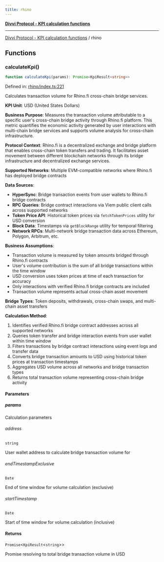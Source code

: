 ```yaml
---
title: rhino
---
```

[**Divvi Protocol - KPI calculation functions**](./README)

---

[Divvi Protocol - KPI calculation functions](./README) / rhino
## Functions

### calculateKpi()

```ts
function calculateKpi(params): Promise<KpiResult<string>>
```

Defined in: [rhino/index.ts:221](https://github.com/divvi-xyz/divvi-protocol/blob/main/scripts/calculateKpi/protocols/rhino/index.ts#L221)

Calculates transaction volume for Rhino.fi cross-chain bridge services.

**KPI Unit**: USD (United States Dollars)

**Business Purpose**: Measures the transaction volume attributable to a specific user's cross-chain
bridge activity through Rhino.fi platform. This metric quantifies the economic activity generated by user
interactions with multi-chain bridge services and supports volume analysis for cross-chain infrastructure.

**Protocol Context**: Rhino.fi is a decentralized exchange and bridge platform that enables cross-chain
token transfers and trading. It facilitates asset movement between different blockchain networks through
its bridge infrastructure and decentralized exchange services.

**Supported Networks**: Multiple EVM-compatible networks where Rhino.fi has deployed bridge contracts

**Data Sources**:

- **HyperSync**: Bridge transaction events from user wallets to Rhino.fi bridge contracts
- **RPC Queries**: Bridge contract interactions via Viem public client calls across supported networks
- **Token Price API**: Historical token prices via `fetchTokenPrices` utility for USD conversion
- **Block Data**: Timestamps via `getBlockRange` utility for temporal filtering
- **Network RPCs**: Multi-network bridge transaction data across Ethereum, Polygon, Arbitrum, etc.

**Business Assumptions**:

- Transaction volume is measured by token amounts bridged through Rhino.fi contracts
- User's volume contribution is the sum of all bridge transactions within the time window
- USD conversion uses token prices at time of each transaction for accuracy
- Only interactions with verified Rhino.fi bridge contracts are included
- Transaction volume represents actual cross-chain asset movement

**Bridge Types**: Token deposits, withdrawals, cross-chain swaps, and multi-chain asset transfers

**Calculation Method**:

1. Identifies verified Rhino.fi bridge contract addresses across all supported networks
2. Queries token transfer and bridge interaction events from user wallet within time window
3. Filters transactions by bridge contract interactions using event logs and transfer data
4. Converts bridge transaction amounts to USD using historical token prices at transaction timestamps
5. Aggregates USD volume across all networks and bridge transaction types
6. Returns total transaction volume representing cross-chain bridge activity

#### Parameters

##### params

Calculation parameters

###### address

`string`

User wallet address to calculate bridge transaction volume for

###### endTimestampExclusive

`Date`

End of time window for volume calculation (exclusive)

###### startTimestamp

`Date`

Start of time window for volume calculation (inclusive)

#### Returns

`Promise`\<`KpiResult`\<`string`\>\>

Promise resolving to total bridge transaction volume in USD



<EditPage editUrl="https://github.com/divvi-xyz/divvi-protocol/edit/main/docs/calculate-kpi/rhino.md" />